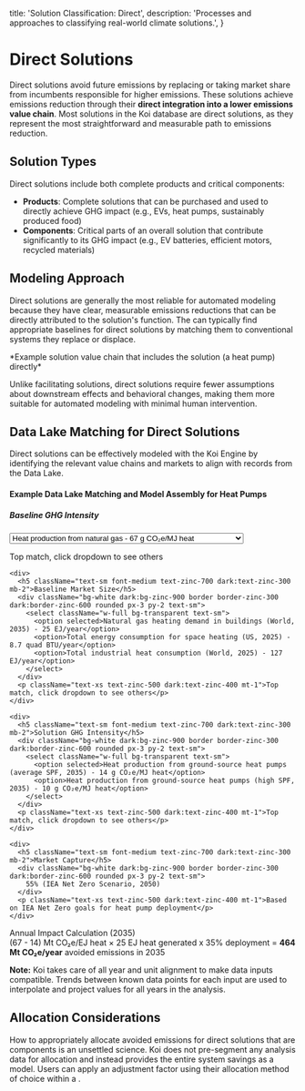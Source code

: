 
  title: 'Solution Classification: Direct',
  description:
    'Processes and approaches to classifying real-world climate solutions.',
}

# Direct Solutions

<PageInformationalData lastModified={lastModified} />

Direct solutions avoid future emissions by replacing or taking market share from incumbents responsible for higher emissions. These solutions achieve emissions reduction through their **direct integration into a lower emissions value chain**. Most solutions in the Koi database are direct solutions, as they represent the most straightforward and measurable path to emissions reduction.

## Solution Types

Direct solutions include both complete products and critical components:

- **Products**: Complete solutions that can be purchased and used to directly achieve GHG impact (e.g., EVs, heat pumps, sustainably produced food)
- **Components**: Critical parts of an overall solution that contribute significantly to its GHG impact (e.g., EV batteries, efficient motors, recycled materials)

## Modeling Approach

Direct solutions are generally the most reliable for automated modeling because they have clear, measurable emissions reductions that can be directly attributed to the solution's function. The <InternalLink
  href="/docs/data-and-methodology/koi-engine"
  linkText="Koi Engine"
/> can typically find appropriate baselines for direct solutions by matching them to conventional systems they replace or displace.

<ImageZoom src={solnvaluechainImage} alt="Solution value chain diagram showing how direct solutions integrate into lower emissions value chains" width={1200} height={800} />

<div className="text-center text-sm text-zinc-600 dark:text-zinc-400 mt-2">
*Example solution value chain that includes the solution (a heat pump) directly*
</div>

Unlike facilitating solutions, direct solutions require fewer assumptions about downstream effects and behavioral changes, making them more suitable for automated modeling with minimal human intervention.

## Data Lake Matching for Direct Solutions

Direct solutions can be effectively modeled with the Koi Engine by identifying the relevant value chains and markets to align with records from the Data Lake.

<div className="bg-zinc-50 dark:bg-zinc-800/50 border border-zinc-200 dark:border-zinc-700 rounded-lg p-4 my-4">
  <div className="flex items-center gap-3 mb-3">
    <i className="fa-light fa-pump text-2xl text-koiBlue-500"></i>
    <h4 className="font-semibold text-zinc-900 dark:text-white">Example Data Lake Matching and Model Assembly for Heat Pumps</h4>
  </div>
  <div className="space-y-4">
    <div>
      <h5 className="text-sm font-medium text-zinc-700 dark:text-zinc-300 mb-2">Baseline GHG Intensity</h5>
      <div className="bg-white dark:bg-zinc-900 border border-zinc-300 dark:border-zinc-600 rounded px-3 py-2 text-sm">
        <select className="w-full bg-transparent text-sm">
          <option selected>Heat production from natural gas - 67 g CO₂e/MJ heat</option>
          <option>Heat production from mixed fuels, 2025 world avg - 80 g CO₂e/MJ</option>
          <option>Heat production from coal - 100 g CO₂e/MJ</option>
        </select>
      </div>
      <p className="text-xs text-zinc-500 dark:text-zinc-400 mt-1">Top match, click dropdown to see others</p>
    </div>
    
    <div>
      <h5 className="text-sm font-medium text-zinc-700 dark:text-zinc-300 mb-2">Baseline Market Size</h5>
      <div className="bg-white dark:bg-zinc-900 border border-zinc-300 dark:border-zinc-600 rounded px-3 py-2 text-sm">
        <select className="w-full bg-transparent text-sm">
          <option selected>Natural gas heating demand in buildings (World, 2035) - 25 EJ/year</option>
          <option>Total energy consumption for space heating (US, 2025) - 8.7 quad BTU/year</option>
          <option>Total industrial heat consumption (World, 2025) - 127 EJ/year</option>
        </select>
      </div>
      <p className="text-xs text-zinc-500 dark:text-zinc-400 mt-1">Top match, click dropdown to see others</p>
    </div>
    
    <div>
      <h5 className="text-sm font-medium text-zinc-700 dark:text-zinc-300 mb-2">Solution GHG Intensity</h5>
      <div className="bg-white dark:bg-zinc-900 border border-zinc-300 dark:border-zinc-600 rounded px-3 py-2 text-sm">
        <select className="w-full bg-transparent text-sm">
          <option selected>Heat production from ground-source heat pumps (average SPF, 2035) - 14 g CO₂e/MJ heat</option>
          <option>Heat production from ground-source heat pumps (high SPF, 2035) - 10 g CO₂e/MJ heat</option>
        </select>
      </div>
      <p className="text-xs text-zinc-500 dark:text-zinc-400 mt-1">Top match, click dropdown to see others</p>
    </div>
    
    <div>
      <h5 className="text-sm font-medium text-zinc-700 dark:text-zinc-300 mb-2">Market Capture</h5>
      <div className="bg-white dark:bg-zinc-900 border border-zinc-300 dark:border-zinc-600 rounded px-3 py-2 text-sm">
        55% (IEA Net Zero Scenario, 2050)
      </div>
      <p className="text-xs text-zinc-500 dark:text-zinc-400 mt-1">Based on IEA Net Zero goals for heat pump deployment</p>
    </div>
  </div>
  
  <div className="mt-4 p-3 bg-green-50 dark:bg-green-900/20 border border-green-200 dark:border-green-800 rounded">
    <div className="text-sm font-medium text-green-800 dark:text-green-200 mb-1">Annual Impact Calculation (2035)</div>
    <div className="text-sm text-green-700 dark:text-green-300">
      (67 - 14) Mt CO₂e/EJ heat × 25 EJ heat generated x 35% deployment = <strong>464 Mt CO₂e/year</strong> avoided emissions in 2035
    </div>
  </div>
  
  <p className="text-sm text-zinc-600 dark:text-zinc-400 mt-3">
    <strong>Note:</strong> Koi takes care of all year and unit alignment to make data inputs compatible. Trends between known data points for each input are used to interpolate and project values for all years in the analysis.
  </p>
</div>

## Allocation Considerations

How to appropriately allocate avoided emissions for direct solutions that are components is an unsettled science. Koi does not pre-segment any analysis data for allocation and instead provides the entire system savings as a model. Users can apply an adjustment factor using their allocation method of choice within a <InternalLink
  href="/docs/getting-started/features/collections"
  linkText="Collection"
/>.